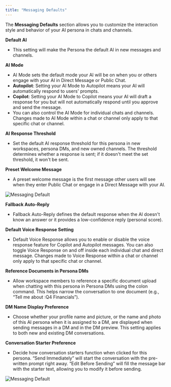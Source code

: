 ```yaml
---
title: "Messaging Defaults"
---
```


The **Messaging Defaults** section allows you to customize the interaction style and behavior of your AI persona in chats and channels.


**Default AI**
- This setting will make the Persona the default AI in new messages and channels. 

**AI Mode**
- AI Mode sets the default mode your AI will be on when you or others engage with your AI in Direct Message or Public Chat.
- **Autopilot**: Setting your AI Mode to Autopilot means your AI will automatically respond to users' prompts.
- **Copilot**: Setting your AI Mode to Copilot means your AI will draft a response for you but will not automatically respond until you approve and send the message.
- You can also control the AI Mode for individual chats and channels. Changes made to AI Mode within a chat or channel only apply to that specific chat or channel.

**AI Response Threshold**
- Set the default AI response threshold for this persona in new workspaces, persona DMs, and new owned channels. The threshold determines whether a response is sent; if it doesn't meet the set threshold, it won't be sent.

**Preset Welcome Message**
- A preset welcome message is the first message other users will see when they enter Public Chat or engage in a Direct Message with your AI.

![Messaging Default](/images/mesdef1.png)

**Fallback Auto-Reply**
- Fallback Auto-Reply defines the default response when the AI doesn't know an answer or it provides a low-confidence reply (personal score).

**Default Voice Response Setting**
- Default Voice Response allows you to enable or disable the voice response feature for Copilot and Autopilot messages. You can also toggle Voice Response on and off inside each individual chat and direct message. Changes made to Voice Response within a chat or channel only apply to that specific chat or channel.

**Reference Documents in Persona DMs**
- Allow workspace members to reference a specific document upload when chatting with this persona in Persona DMs using the colon command. This helps narrow the conversation to one document (e.g., “Tell me about :Q4 Financials”).

**DM Name Display Preference**
- Choose whether your profile name and picture, or the name and photo of this AI persona when it is assigned to a DM, are displayed when sending messages in a DM and in the DM preview. This setting applies to both new and existing DM conversations.

**Conversation Starter Preference**
- Decide how conversation starters function when clicked for this persona. “Send Immediately” will start the conversation with the pre-written prompt right away. “Edit Before Sending” will fill the message bar with the starter text, allowing you to modify it before sending.

![Messaging Default](/images/mesdef2.png)
